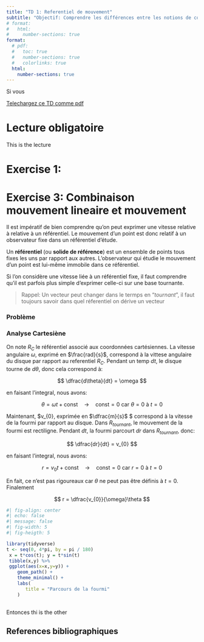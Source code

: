 ```yaml
---
title: "TD 1: Referentiel de mouvement"
subtitle: "Objectif: Comprendre les différences entre les notions de coordonnées de **base de  projection** et de **référentiel**"
# format:
#   html:
#     number-sections: true
format:
  # pdf:
  #   toc: true
  #   number-sections: true
  #   colorlinks: true
  html:
    number-sections: true
---
```


Si vous 

::: {.hero-buttons}
[Telechargez ce TD comme pdf](TD/01-TD.pdf){.btn-action-primary .btn-action .btn .btn-success role="button"}
::: 



# Lecture obligatoire

This is the lecture 



# Exercise 1: 


# Exercise 3: Combinaison mouvement lineaire et mouvement 

Il est impératif de bien comprendre qu'on peut exprimer une vitesse relative à relative à un référentiel.
Le mouvement d’un point est donc relatif à un observateur fixe dans un référentiel d’étude.

::: {.callout-tip}
Un **référentiel** (ou **solide de référence**) est un ensemble de points tous fixes les uns par rapport aux autres. L’observateur qui étudie le mouvement d’un point est lui-même immobile dans ce référentiel.
:::

Si l'on considère une vitesse liée à un référentiel fixe, il faut comprendre qu'il est parfois  plus simple  d'exprimer celle-ci sur une base tournante. 

>Rappel: Un vecteur peut changer dans le termps en "*tournant*", il faut toujours savoir dans quel réferentiel on dérive un vecteur

### Problème


### Analyse Cartesiène

On note $R_{C}$ le référentiel associé aux coordonnées cartésiennes.
La vitesse angulaire $\omega$, exprimé en $\frac{rad}{s}$, correspond à la vittese angulaire du disque par rapport au referentiel $R_{C}$.
Pendant un temp $dt$, le disque tourne de $d\theta$, donc cela correspond à:

$$
\dfrac{d\theta}{dt} = \omega
$$

en faisant l'integral, nous avons:

$$
\theta = \omega t + \text{const} \quad\rightarrow\quad \text{const} = 0 \text{ car } \theta = 0  \text{ à } t=0
$$


Maintenant, $v_{0}, exprimée en $\dfrac{m}{s}$ $ correspond à la vitesse de la fourmi par rapport au disque.
Dans  $R_{tournant}$, le mouvement de la fourmi est rectiligne.
Pendant $dt$, la fourmi parcourt $dr$ dans $R_{tournant}$, donc:

$$
\dfrac{dr}{dt} = v_{0}
$$

en faisant l'integral, nous avons:

$$
r = v_{0} t + \text{const} \quad\rightarrow\quad \text{const} = 0 \text{ car } r = 0  \text{ à } t = 0
$$


En fait, ce n'est pas rigoureaux car $\theta$ ne peut pas être définis à  $t=0$.
Finalement

$$
r = \dfrac{v_{0}}{\omega}\theta
$$


```r
#| fig-align: center
#| echo: false
#| message: false
#| fig-width: 5
#| fig-heigth: 5

library(tidyverse)
t <- seq(0, 4*pi, by = pi / 180)
 x = t*cos(t); y = t*sin(t)
 tibble(x,y) %>% 
 ggplot(aes(x=x,y=y)) + 
    geom_path() +
    theme_minimal() +
    labs(
       title = "Parcours de la fourmi"
    )
 
```










Entonces thi is the other


## References bibliographiques 